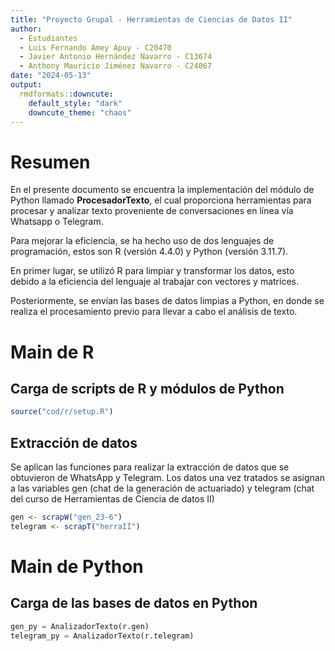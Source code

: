 ```yaml
---
title: "Proyecto Grupal - Herramientas de Ciencias de Datos II"
author: 
  - Estudiantes
  - Luis Fernando Amey Apuy - C20470
  - Javier Antonio Hernández Navarro - C13674
  - Anthony Mauricio Jiménez Navarro - C24067
date: "2024-05-13"
output: 
  rmdformats::downcute:
    default_style: "dark"
    downcute_theme: "chaos"
---
```


# Resumen 

En el presente documento se encuentra la implementación del módulo de Python
llamado **ProcesadorTexto**, el cual proporciona herramientas para procesar y 
analizar texto proveniente de conversaciones en línea vía Whatsapp o Telegram.

Para mejorar la eficiencia, se ha hecho uso de dos lenguajes de programación, 
estos son R (versión 4.4.0) y Python (versión 3.11.7).

En primer lugar, se utilizó R para limpiar y transformar los datos, esto debido 
a la eficiencia del lenguaje al trabajar con vectores y matrices.

Posteriormente, se envían las bases de datos limpias a Python, en donde se 
realiza el procesamiento previo para llevar a cabo el análisis de texto.

# Main de R

## Carga de scripts de R y módulos de Python

```r
source("cod/r/setup.R")
```

## Extracción de datos

Se aplican las funciones para realizar la extracción de datos que se obtuvieron 
de WhatsApp y Telegram. Los datos una vez tratados se asignan a las variables 
gen (chat de la generación de actuariado) y telegram (chat del curso de 
Herramientas de Ciencia de datos II)

```r
gen <- scrapW("gen_23-6")
telegram <- scrapT("herraII")
```

# Main de Python

## Carga de las bases de datos en Python
```python
gen_py = AnalizadorTexto(r.gen)
telegram_py = AnalizadorTexto(r.telegram)
```








































